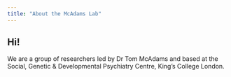 ```yaml
---
title: "About the McAdams Lab"
---
```


## Hi!

We are a group of researchers led by Dr Tom McAdams and  based at the Social, Genetic & Developmental Psychiatry Centre, King's College London.